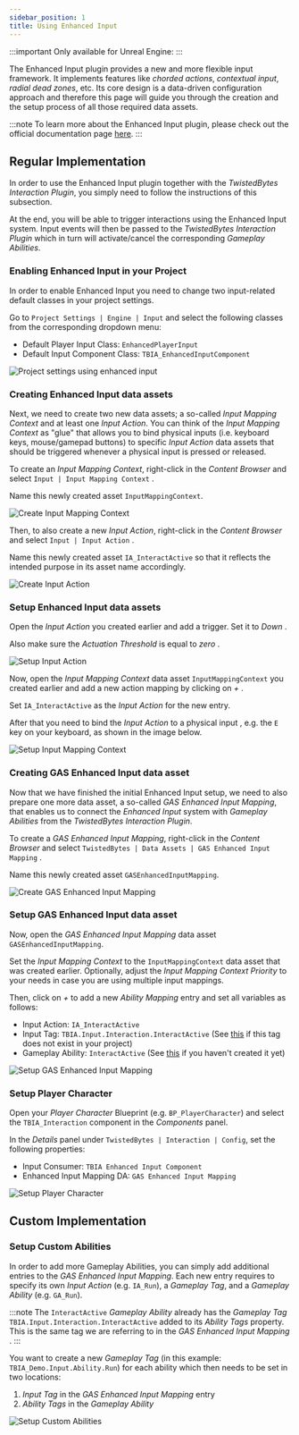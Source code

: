 ```yaml
---
sidebar_position: 1
title: Using Enhanced Input
---
```


:::important Only available for Unreal Engine: <UE version="4.27"/> <UE version="5.0+"/>
:::

The Enhanced Input plugin provides a new and more flexible input framework. It implements features like *chorded actions*,
*contextual input*, *radial dead zones*, etc. Its core design is a data-driven configuration approach and therefore this
page will guide you through the creation and the setup process of all those required data assets.


:::note
To learn more about the Enhanced Input plugin, please check out the official documentation page [here](https://docs.unrealengine.com/5.0/en-US/input/#enhancedinputplugin).
:::

## Regular Implementation

In order to use the Enhanced Input plugin together with the *TwistedBytes Interaction Plugin*, you simply need to
follow the instructions of this subsection.

At the end, you will be able to trigger interactions using the Enhanced Input system. Input events will then be passed
to the *TwistedBytes Interaction Plugin* which in turn will activate/cancel the corresponding *Gameplay Abilities*.

### Enabling Enhanced Input in your Project

In order to enable Enhanced Input you need to change two input-related default classes in your project settings.

Go to `Project Settings | Engine | Input` <Step text="1"/> and select the following classes from the corresponding dropdown menu:
- Default Player Input Class: `EnhancedPlayerInput` <Step text="2"/>
- Default Input Component Class: `TBIA_EnhancedInputComponent` <Step text="3"/>

![Project settings using enhanced input](_static/img/enhanced_input/01_project_settings.png)

### Creating Enhanced Input data assets

Next, we need to create two new data assets; a so-called *Input Mapping Context* and at least one *Input Action*.
You can think of the *Input Mapping Context* as "glue" that allows you to bind physical inputs (i.e. keyboard keys,
mouse/gamepad buttons) to specific *Input Action* data assets that should be triggered whenever a physical input is
pressed or released.

To create an *Input Mapping Context*, right-click in the *Content Browser* and
select `Input | Input Mapping Context` <Step text="1"/>.

Name this newly created asset `InputMappingContext`.

![Create Input Mapping Context](_static/img/enhanced_input/02_mapping_context.png)

Then, to also create a new *Input Action*, right-click in the *Content Browser* and
select `Input | Input Action` <Step text="1"/>.

Name this newly created asset `IA_InteractActive` so that it reflects the
intended purpose in its asset name accordingly.

![Create Input Action](_static/img/enhanced_input/03_input_action.png)

### Setup Enhanced Input data assets

Open the *Input Action* you created earlier and add a trigger. Set it to *Down* <Step text="1"/>.

Also make sure the *Actuation Threshold* is equal to *zero* <Step text="2"/>.

![Setup Input Action](_static/img/enhanced_input/05a_setup_input_action.png)

Now, open the *Input Mapping Context* data asset `InputMappingContext` you created earlier and add a new action mapping
by clicking on *+* <Step text="1"/>.

Set `IA_InteractActive` as the *Input Action* <Step text="2"/> for the new entry.

After that you need to bind the *Input Action* to a physical input <Step text="3"/>, e.g. the `E` key on your keyboard,
as shown in the image below.

![Setup Input Mapping Context](_static/img/enhanced_input/05a_setup_input_mapping.png)

### Creating GAS Enhanced Input data asset

Now that we have finished the initial Enhanced Input setup, we need to also prepare one more data asset, a so-called
*GAS Enhanced Input Mapping*, that enables us to connect the *Enhanced Input* system with *Gameplay Abilities* from
the *TwistedBytes Interaction Plugin*.

To create a *GAS Enhanced Input Mapping*, right-click in the *Content Browser* and
select `TwistedBytes | Data Assets | GAS Enhanced Input Mapping` <Step text="1"/>.

Name this newly created asset `GASEnhancedInputMapping`.

![Create GAS Enhanced Input Mapping](_static/img/enhanced_input/04_create_enhanced_asset.png)

### Setup GAS Enhanced Input data asset

Now, open the *GAS Enhanced Input Mapping* data asset `GASEnhancedInputMapping`.

Set the *Input Mapping Context* to the `InputMappingContext` data asset <Step text="1"/> that was created earlier.
Optionally, adjust the *Input Mapping Context Priority* <Step text="2"/> to your needs in case you are using multiple input mappings.

Then, click on *+* to add a new *Ability Mapping* entry and set all variables as follows:
- Input Action: `IA_InteractActive` <Step text="3"/>
- Input Tag: `TBIA.Input.Interaction.InteractActive` <Step text="4"/> (See [this](/docs/getting-started/migration-guide#add-gameplay-tags) if this tag does not exist in your project)
- Gameplay Ability: `InteractActive` <Step text="5"/> (See [this](/docs/quick-start/using-active) if you haven't created it yet)

![Setup GAS Enhanced Input Mapping](_static/img/enhanced_input/05b_setup_enhanced_asset.png)

### Setup Player Character

Open your *Player Character* Blueprint (e.g. `BP_PlayerCharacter`) and select the `TBIA_Interaction`
component <Step text="1"/> in the *Components* panel.

In the *Details* panel under `TwistedBytes | Interaction | Config`, set the following properties:
- Input Consumer: `TBIA Enhanced Input Component` <Step text="2"/>
- Enhanced Input Mapping DA: `GAS Enhanced Input Mapping` <Step text="3"/>

![Setup Player Character](_static/img/enhanced_input/06_select_asset.png)


## Custom Implementation

### Setup Custom Abilities

In order to add more Gameplay Abilities, you can simply add additional entries to the *GAS Enhanced Input Mapping*.
Each new entry requires to specify its own *Input Action* (e.g. `IA_Run`), a *Gameplay Tag*, and a
*Gameplay Ability* (e.g. `GA_Run`).

:::note
The `InteractActive` *Gameplay Ability* already has the *Gameplay Tag* `TBIA.Input.Interaction.InteractActive` added
to its *Ability Tags* property. This is the same tag we are referring to in the
*GAS Enhanced Input Mapping* <Step text="2"/>.
:::

You want to create a new *Gameplay Tag* (in this example: `TBIA_Demo.Input.Ability.Run`) for each ability which then needs to be set in two locations:
1. *Input Tag* in the *GAS Enhanced Input Mapping* entry <Step text="2"/>
2. *Ability Tags* in the *Gameplay Ability* <Step text="3"/>

![Setup Custom Abilities](_static/img/enhanced_input/07_Input_tags.png)
